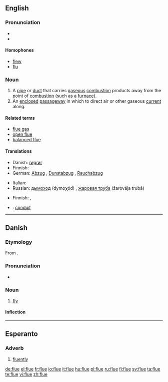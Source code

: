 ==English==

===Pronunciation===
* {{IPA|/fluː/}}
* {{rhymes|uː}}

====Homophones====
* [[flew]]
* [[flu]]

===Noun===
{{en-noun}}

# A [[pipe]] or [[duct]] that carries [[gaseous]] [[combustion]] products away from the point of [[combustion]] (such as a [[furnace]]).
# An [[enclosed]] [[passageway]] in which to direct air or other gaseous [[current]] along.

====Related terms====
* [[flue gas]]
* [[open flue]]
* [[balanced flue]]

====Translations====
{{trans-top|pipe that carries gaseous combustion products away from their origin}}
* Danish: [[røgrør]] {{n}}
* Finnish: {{t-|fi|savukanava}}
* German: [[Abzug]] {{m}}, [[Dunstabzug]] {{m}}, [[Rauchabzug]] {{m}}
{{trans-mid}}
* Italian: {{t|it|canna fumaria|f}}
* Russian: [[дымоход]] (dymoχód) {{m}}, [[жаровая труба]] (žarovája trubá) {{f}}
{{trans-bottom}}

{{trans-top|enclosed passageway for a gas}}
* Finnish: {{t+|fi|kanava}}, {{t+|fi|putki}}
{{trans-mid}}
{{trans-bottom}}

{{checktrans}}
* {{ttbc|French}}: [[conduit]] {{m}}

----

==Danish==

===Etymology===
From {{etyl|non|da}} {{term|fluga|lang=non}}.

===Pronunciation===
* {{IPA|/fluːə/|[ˈfluːə]|[ˈfluːu]|lang=da}}

===Noun===
{{da-noun|n|r}}

# [[fly]]

====Inflection====
{{da-noun-infl|n|r}}

----

==Esperanto==

===Adverb===
{{eo-adv}}

# [[fluently]]

[[de:flue]]
[[el:flue]]
[[fr:flue]]
[[io:flue]]
[[it:flue]]
[[hu:flue]]
[[pl:flue]]
[[ru:flue]]
[[fi:flue]]
[[sv:flue]]
[[ta:flue]]
[[te:flue]]
[[vi:flue]]
[[zh:flue]]
